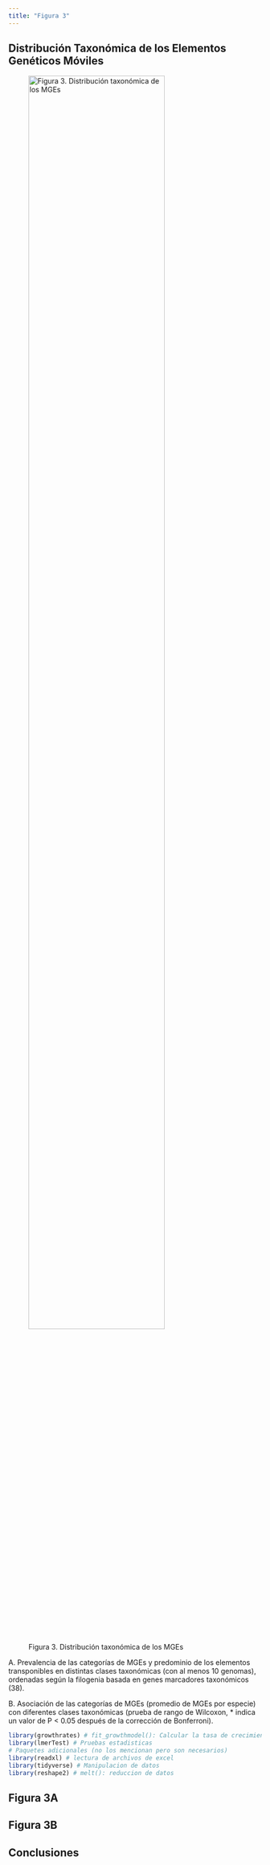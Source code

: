 ```yaml
---
title: "Figura 3"
---
```


## Distribución Taxonómica de los Elementos Genéticos Móviles


![Figura 3. Distribución taxonómica de los MGEs](img/figure3.jpeg){width=80%}

A. Prevalencia de las categorías de MGEs y predominio de los elementos transponibles en distintas clases taxonómicas (con al menos 10 genomas), ordenadas según la filogenia basada en genes marcadores taxonómicos (38).

B. Asociación de las categorías de MGEs (promedio de MGEs por especie) con diferentes clases taxonómicas (prueba de rango de Wilcoxon, * indica un valor de P < 0.05 después de la corrección de Bonferroni).


```r
library(growthrates) # fit_growthmodel(): Calcular la tasa de crecimiento a partir de datos de microplacas.
library(lmerTest) # Pruebas estadisticas
# Paquetes adicionales (no los mencionan pero son necesarios)
library(readxl) # lectura de archivos de excel
library(tidyverse) # Manipulacion de datos
library(reshape2) # melt(): reduccion de datos
```

## Figura 3A





## Figura 3B




## Conclusiones




